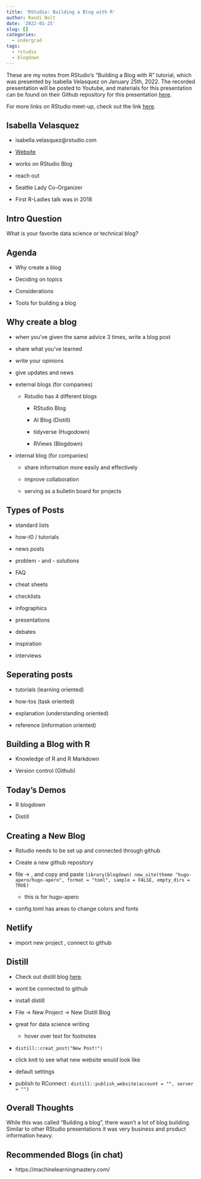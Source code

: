 ```yaml
---
title: 'RStudio: Building a Blog with R'
author: Randi Bolt
date: '2022-01-25'
slug: []
categories:
  - undergrad
tags:
  - rstudio
  - blogdown
---
```


These are my notes from RStudio's "Building a Blog with R" tutorial, which was presented by Isabella Velasquez on January 25th, 2022. The recorded presentation will be posted to Youtube, and materials for this presentation can be found on their Github repository for this presentation [here](https://github.com/ivelasq/2022-01-25_building-a-blog-with-r). 

For more links on RStudio meet-up, check out the link [here](https://www.meetup.com/RStudio-Enterprise-Community-Meetup/). 

## Isabella Velasquez

- isabella.velasquez@rstudio.com 

- [Website](https://ivelasq.rbind.io/)

- works on RStudio Blog 

- reach out 

- Seattle Lady Co-Organizer 

- First R-Ladies talk was in 2018 

## Intro Question 

What is your favorite data science or technical blog? 

## Agenda 

- Why create a blog

- Deciding on topics

- Considerations 

- Tools for building a blog 

## Why create a blog 

- when you've given the same advice 3 times, write a blog post 

- share what you've learned

- write your opinions 

- give updates and news 

- external blogs (for companies) 

  - Rstudio has 4 different blogs
  
    - RStudio Blog
    
    - AI Blog (Distill)
    
    - tidyverse (Hugodown)
    
    - RViews (Blogdown)
    
- internal blog (for companies)

  - share information more easily and effectively 
  
  - improve collaboration 
  
  - serving as a bulletin board for projects

## Types of Posts

- standard lists

- how-t0 / tutorials

- news posts

- problem - and - solutions

- FAQ

- cheat sheets

- checklists

- infographics

- presentations

- debates

- inspiration 

- interviews 

## Seperating posts

- tutorials (learning oriented)

- how-tos (task oriented)

- explanation (understanding oriented)

- reference (information oriented)

## Building a Blog with R

- Knowledge of R and R Markdown 

- Version control (Github)

## Today's Demos 

- R blogdown

- Distill 

## Creating a New Blog 

- Rstudio needs to be set up and connected through github

- Create a new github repository 

- file $\rightarrow$ , and copy and paste `library(blogdown) new_site(theme "hugo-apero/hugo-apero", format = "toml", sample = FALSE, empty_dirs = TRUE)`

  - this is for hugo-apero

- config.toml has areas to change colors and fonts 

## Netlify 

- import new project , connect to github

## Distill 

- Check out distill blog [here](https://distill.pub/). 

- wont be connected to github

- install distill 

- File $\rightarrow$ New Project $\rightarrow$ New Distill Blog

- great for data science writing 

  - hover over text for footnotes
  
- `distill::creat_post("New Post!")`

- click knit to see what new website would look like

- default settings 

- publish to RConnect : `distill::publish_website(account = "", server = "")`

## Overall Thoughts 

While this was called "Building a blog", there wasn't a lot of blog building. Similar to other RStudio presentations it was very business and product information heavy. 

## Recommended Blogs (in chat)

- https://machinelearningmastery.com/ 
